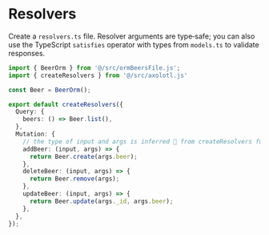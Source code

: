 # Resolvers

Create a `resolvers.ts` file. Resolver arguments are type‑safe; you can also
use the TypeScript `satisfies` operator with types from `models.ts` to validate
responses.

```ts filename="resolvers.ts"
import { BeerOrm } from '@/src/ormBeersFile.js';
import { createResolvers } from '@/src/axolotl.js'

const Beer = BeerOrm();

export default createResolvers({
  Query: {
    beers: () => Beer.list(),
  },
  Mutation: {
    // the type of input and args is inferred 🥳 from createResolvers function
    addBeer: (input, args) => {
      return Beer.create(args.beer);
    },
    deleteBeer: (input, args) => {
      return Beer.remove(args);
    },
    updateBeer: (input, args) => {
      return Beer.update(args._id, args.beer);
    },
  },
});
```
